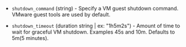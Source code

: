 <!-- Code generated from the comments of the ShutdownConfig struct in builder/vsphere/common/step_shutdown.go; DO NOT EDIT MANUALLY -->

- `shutdown_command` (string) - Specify a VM guest shutdown command. VMware guest tools are used by
  default.

- `shutdown_timeout` (duration string | ex: "1h5m2s") - Amount of time to wait for graceful VM shutdown. Examples 45s and 10m.
  Defaults to 5m(5 minutes).
